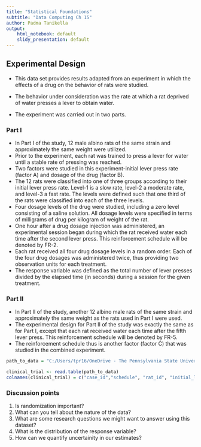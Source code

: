 ```yaml
---
title: "Statistical Foundations"
subtitle: "Data Computing Ch 15"
author: Padma Tanikella
output: 
    html_notebook: default
    slidy_presentation: default
---
```


## Experimental Design

* This data set provides results adapted from an experiment in which the effects of a drug on the behavior of rats were studied.
* The behavior under consideration was the rate at which a rat deprived of water presses a lever to obtain water.

* The experiment was carried out in two parts. 

### Part I

* In Part I of the study, 12 male albino rats of the same strain and approximately the same weight were utilized. 
* Prior to the experiment, each rat was trained to press a lever for water until a stable rate of pressing was reached. 
* Two factors were studied in this experiment-initial lever press rate (factor A) and dosage of the drug (factor B).
* The 12 rats were classified into one of three groups according to their initial lever press rate. Level-1 is a slow rate, level-2 a moderate rate, and level-3 a fast rate.  The levels were defined such that one third of the rats were classified into each of the three levels. 
* Four dosage levels of the drug were studied, including a zero level consisting of a saline solution. All dosage levels were specified in terms of milligrams of drug per kilogram of weight of the rat. 
* One hour after a drug dosage injection was administered, an experimental session began during which the rat received water each time after the second lever press. This reinforcement schedule will be denoted by FR-2.
* Each rat received all four drug dosage levels in a random order. Each of the four drug dosages was administered twice, thus providing two observation units for each treatment.
* The response variable was defined as the total number of lever presses divided by the elapsed time (in seconds) during a session for the given treatment.

### Part II

* In Part II of the study, another 12 albino male rats of the same strain and approximately the same weight as the rats used in Part I were used.
* The experimental design for Part II of the study was exactly the same as for Part I, except that each rat received water each time after the fifth lever press. This reinforcement schedule will be denoted by FR-5.
* The reinforcement schedule thus is another factor (factor C) that was studied in the combined experiment. 

```r
path_to_data = "C:/Users/tpr16/OneDrive - The Pennsylvania State University/Course notes/Summer 24 - Teaching STAT184/184-padma/L12-statistical-foundations/clinical_trial.txt"

clinical_trial <- read.table(path_to_data)
colnames(clinical_trial) = c("case_id","schedule", "rat_id", "initial_lever_press_rate", "dosage", "obs_unit", "lever_press_rate" )
```


### Discussion points
1. Is randomization important?
2. What can you tell about the nature of the data?
3. What are some research questions we might want to answer using this dataset?
4. What is the distribution of the response variable?
4. How can we quantify uncertainity in our estimates?















